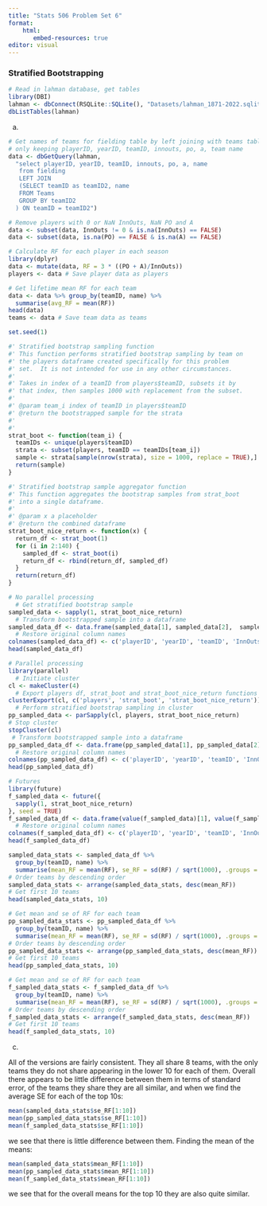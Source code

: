 ```yaml
---
title: "Stats 506 Problem Set 6"
format:
    html: 
       embed-resources: true
editor: visual
---
```


### Stratified Bootstrapping

```r
# Read in lahman database, get tables
library(DBI)
lahman <- dbConnect(RSQLite::SQLite(), "Datasets/lahman_1871-2022.sqlite")
dbListTables(lahman)
```

a.  

```r
# Get names of teams for fielding table by left joining with teams table,
# only keeping playerID, yearID, teamID, innouts, po, a, team name
data <- dbGetQuery(lahman, 
  "select playerID, yearID, teamID, innouts, po, a, name
   from fielding
   LEFT JOIN 
   (SELECT teamID as teamID2, name
   FROM Teams
   GROUP BY teamID2
  ) ON teamID = teamID2")

# Remove players with 0 or NaN InnOuts, NaN PO and A
data <- subset(data, InnOuts != 0 & is.na(InnOuts) == FALSE)
data <- subset(data, is.na(PO) == FALSE & is.na(A) == FALSE)

# Calculate RF for each player in each season
library(dplyr)
data <- mutate(data, RF = 3 * ((PO + A)/InnOuts))
players <- data # Save player data as players

# Get lifetime mean RF for each team
data <- data %>% group_by(teamID, name) %>%
  summarise(avg_RF = mean(RF))
head(data)
teams <- data # Save team data as teams
```

```r
set.seed(1)

#' Stratified bootstrap sampling function
#' This function performs stratified bootstrap sampling by team on 
#' the players dataframe created specifically for this problem
#' set.  It is not intended for use in any other circumstances.
#'
#' Takes in index of a teamID from players$teamID, subsets it by
#' that index, then samples 1000 with replacement from the subset.
#' 
#' @param team_i index of teamID in players$teamID
#' @return the bootstrapped sample for the strata
#'
#'
strat_boot <- function(team_i) {
  teamIDs <- unique(players$teamID)
  strata <- subset(players, teamID == teamIDs[team_i])
  sample <- strata[sample(nrow(strata), size = 1000, replace = TRUE),]
  return(sample)
}

#' Stratified bootstrap sample aggregator function
#' This function aggregates the bootstrap samples from strat_boot 
#' into a single dataframe.
#' 
#' @param x a placeholder
#' @return the combined dataframe
strat_boot_nice_return <- function(x) {
  return_df <- strat_boot(1)
  for (i in 2:140) {
    sampled_df <- strat_boot(i)
    return_df <- rbind(return_df, sampled_df)
  }
  return(return_df)
}

# No parallel processing
  # Get stratified bootstrap sample
sampled_data <- sapply(1, strat_boot_nice_return)
  # Transform bootstrapped sample into a dataframe
sampled_data_df <- data.frame(sampled_data[1], sampled_data[2],  sampled_data[3], sampled_data[4], sampled_data[5], sampled_data[6],  sampled_data[7], sampled_data[8])
  # Restore original column names
colnames(sampled_data_df) <- c('playerID', 'yearID', 'teamID', 'InnOuts', 'PO', 'A', 'name', 'RF')
head(sampled_data_df)

# Parallel processing
library(parallel)
  # Initiate cluster
cl <- makeCluster(4)
  # Export players df, strat_boot and strat_boot_nice_return functions to cluster
clusterExport(cl, c('players', 'strat_boot', 'strat_boot_nice_return'))
  # Perform stratified bootstrap sampling in cluster
pp_sampled_data <- parSapply(cl, players, strat_boot_nice_return)
# Stop cluster
stopCluster(cl)
 # Transform bootstrapped sample into a dataframe
pp_sampled_data_df <- data.frame(pp_sampled_data[1], pp_sampled_data[2],  pp_sampled_data[3], pp_sampled_data[4], pp_sampled_data[5], pp_sampled_data[6],  pp_sampled_data[7], pp_sampled_data[8])
  # Restore original column names
colnames(pp_sampled_data_df) <- c('playerID', 'yearID', 'teamID', 'InnOuts', 'PO', 'A', 'name', 'RF')
head(pp_sampled_data_df)

# Futures
library(future)
f_sampled_data <- future({
  sapply(1, strat_boot_nice_return)
}, seed = TRUE)
f_sampled_data_df <- data.frame(value(f_sampled_data)[1], value(f_sampled_data)[2],  value(f_sampled_data)[3], value(f_sampled_data)[4], value(f_sampled_data)[5], value(f_sampled_data)[6],  value(f_sampled_data)[7], value(f_sampled_data)[8])
  # Restore original column names
colnames(f_sampled_data_df) <- c('playerID', 'yearID', 'teamID', 'InnOuts', 'PO', 'A', 'name', 'RF')
head(f_sampled_data_df)
```

```r
sampled_data_stats <- sampled_data_df %>% 
  group_by(teamID, name) %>%
  summarise(mean_RF = mean(RF), se_RF = sd(RF) / sqrt(1000), .groups = 'keep')
# Order teams by descending order
sampled_data_stats <- arrange(sampled_data_stats, desc(mean_RF))
# Get first 10 teams
head(sampled_data_stats, 10)

# Get mean and se of RF for each team
pp_sampled_data_stats <- pp_sampled_data_df %>% 
  group_by(teamID, name) %>%
  summarise(mean_RF = mean(RF), se_RF = sd(RF) / sqrt(1000), .groups = 'keep')
# Order teams by descending order
pp_sampled_data_stats <- arrange(pp_sampled_data_stats, desc(mean_RF))
# Get first 10 teams
head(pp_sampled_data_stats, 10)

# Get mean and se of RF for each team
f_sampled_data_stats <- f_sampled_data_df %>% 
  group_by(teamID, name) %>%
  summarise(mean_RF = mean(RF), se_RF = sd(RF) / sqrt(1000), .groups = 'keep')
# Order teams by descending order
f_sampled_data_stats <- arrange(f_sampled_data_stats, desc(mean_RF))
# Get first 10 teams
head(f_sampled_data_stats, 10)
```

c.  

All of the versions are fairly consistent.  They all share 8 teams, with the only teams they do not share appearing in the lower 10 for each of them.  Overall there appears to be little difference between them in terms of standard error, of the teams they share they are all similar, and when we find the average SE for each of the top 10s:
```r
mean(sampled_data_stats$se_RF[1:10])
mean(pp_sampled_data_stats$se_RF[1:10])
mean(f_sampled_data_stats$se_RF[1:10])
```
we see that there is little difference between them.  Finding the mean of the means:
```r
mean(sampled_data_stats$mean_RF[1:10])
mean(pp_sampled_data_stats$mean_RF[1:10])
mean(f_sampled_data_stats$mean_RF[1:10])
```
we see that for the overall means for the top 10 they are also quite similar.
